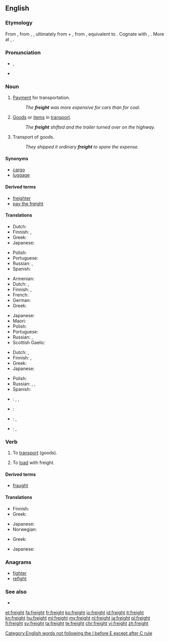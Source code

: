 ==English==

===Etymology===
From {{etyl|enm|en}} {{term|freyght|lang=enm}}, from {{etyl|dum|en}} {{term|vracht|lang=dum}}, {{etyl|gml|en}} {{term|vrecht||cost of transport|lang=gml}}, ultimately from {{etyl|gem-pro|en}} {{term/t|gem-pro|*fra-|pos=intensive prefix}} + {{etyl|gem-pro|en}} {{term/t|gem-pro|*aihtiz||possession}}, from {{etyl|ine-pro|en}} {{term/t|ine-pro|*eiḱ-||to possess}}, equivalent to {{prefix|for|aught}}. Cognate with {{etyl|goh|-}} {{term/t|goh|frēht||earnings}}, {{etyl|ang|-}} {{term|ǣht||sc=Latinx|owndom|lang=ang}}. More at {{l|en|for-}}, {{l|en|own}}.

===Pronunciation===
* {{enPR|frāt}}, {{IPA|/freɪt/}}
* {{rhymes|eɪt}}

===Noun===
{{en-noun|-}}

# [[payment|Payment]] for transportation.
#: ''The '''freight''' was more expensive for cars than for coal.''
# [[goods|Goods]] or [[item]]s in [[transport]].
#: ''The '''freight''' shifted and the trailer turned over on the highway.''
# Transport of goods.
#: ''They shipped it ordinary '''freight''' to spare the expense.''

====Synonyms====
* [[cargo]]
* [[luggage]]

====Derived terms====
* [[freighter]]
* [[pay the freight]]

====Translations====
{{trans-top|payment for transportation}}
* Dutch: {{t+|nl|vrachtprijs|m}}
* Finnish: {{t|fi|kuljetusmaksu}}, {{t|fi|rahtimaksu}}
* Greek: {{t+|el|ναύλος|m|tr=návlos|sc=Grek}}
* Japanese: {{t|ja|貨物輸送運賃|tr=かもつゆそううんちん, kamotsu yusō unchin|sc=Jpan}}
{{trans-mid}}
* Polish: {{t|pl|fracht|m}}
* Portuguese: {{t+|pt|frete|m}}
* Russian: {{t+|ru|фрахт|m|tr=fraxt}}, {{t|ru|плата за провоз|f|tr=pláta za provóz}}
* Spanish: {{t+|es|flete}}
{{trans-bottom}}

{{trans-top|goods}}
* Armenian: {{t+|hy|բեռ|tr=beṙ}}
* Dutch: {{t+|nl|vracht|m}}, {{t+|nl|cargo|m}}
* Finnish: {{t|fi|rahtitavara}}, {{t|fi|rahti}}
* French: {{t+|fr|fret}}
* German: {{t+|de|Fracht|f}}
* Greek: {{t+|el|φορτίο|n|tr=fortío|sc=Grek}}
{{trans-mid}}
* Japanese: {{t|ja|貨物|tr=かもつ, kamotsu|sc=Jpan}}
* Maori: {{t|mi|utanga}}
* Polish: {{t|pl|fracht|m}}
* Portuguese: {{t+|pt|carga|f}}
* Russian: {{t+|ru|груз|m|tr=gruz}}, {{t+|ru|фрахт|m|tr=fraxt}}
* Scottish Gaelic: {{t|gd|luchd|m}}
{{trans-bottom}}

{{trans-top|transport of goods}}
* Dutch: {{t+|nl|vracht|m}}, {{t+|nl|cargo|m}}
* Finnish: {{t+|fi|kuljetus}}, {{t|fi|rahti}}
* Greek: {{t+|el|μεταφορά|f|tr=metaforá|sc=Grek}}
* Japanese: {{t|ja|貨物輸送|tr=かもつゆそう, kamotsu yusō|sc=Jpan}}
{{trans-mid}}
* Polish: {{t|pl|fracht|m}}
* Russian: {{t+|ru|перевозка|f|tr=perevózka}}, {{t+|ru|фрахт|m|tr=fraxt}}, {{t+|ru|транспортировка|f|tr=transportiróvka}}
* Spanish: {{t+|es|carga}}
{{trans-bottom}}

{{checktrans-top}}
* {{ttbc|eo}}: {{t|eo|ŝarĝo}}, {{t|eo|kargo}}, {{t|eo|frajto}}
* {{ttbc|fr}}: {{t+|fr|cargo|m}}
{{trans-mid}}
* {{ttbc|id}}: {{t+|id|muat|alt=muatan}}, {{t+|id|kargo}}
* {{ttbc|ko}}: {{t+|ko|짐|tr=jim|sc=Hang}}, {{t+|ko|바리|tr=bari|sc=Hang}}
{{trans-bottom}}

===Verb===
{{en-verb}}

# {{context|transitive|lang=en}} To [[transport]] (goods).
# To [[load]] with freight.

====Derived terms====
* [[fraught]]

====Translations====
{{trans-top|to transport goods}}
* Finnish: {{t|fi|rahdata}}
* Greek: {{t+|el|μεταφέρω|tr=metaféro|sc=Grek}}
{{trans-mid}}
* Japanese: {{t|ja|貨物輸送|tr=かもつゆそう, kamotsu yusō|sc=Jpan}}
* Norwegian: {{t+|no|frakte}}
{{trans-bottom}}

{{trans-top|to load with freight}}
* Greek: {{t+|el|φορτώνω|tr=fortóno|sc=Grek}}
{{trans-mid}}
* Japanese: {{t+|ja|積む|tr=つむ, tsumu|sc=Jpan}}
{{trans-bottom}}

===Anagrams===
* [[fighter#English|fighter]]
* [[refight#English|refight]]

===See also===
* {{Wikisource1911Enc Citation|Freight}}

[[Category:English words not following the I before E except after C rule]]

[[et:freight]]
[[fa:freight]]
[[fr:freight]]
[[ko:freight]]
[[io:freight]]
[[id:freight]]
[[it:freight]]
[[kn:freight]]
[[hu:freight]]
[[ml:freight]]
[[my:freight]]
[[nl:freight]]
[[ja:freight]]
[[pl:freight]]
[[fi:freight]]
[[sv:freight]]
[[ta:freight]]
[[te:freight]]
[[chr:freight]]
[[vi:freight]]
[[zh:freight]]